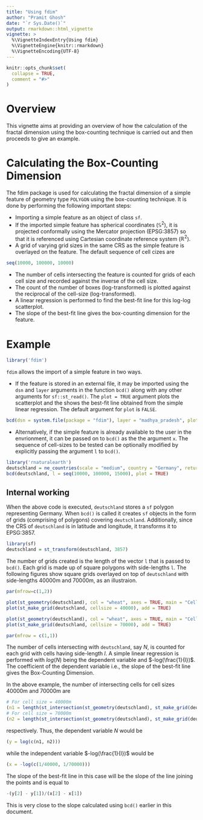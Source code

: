```yaml
---
title: "Using fdim"
author: "Pramit Ghosh"
date: "`r Sys.Date()`"
output: rmarkdown::html_vignette
vignette: >
  %\VignetteIndexEntry{Using fdim}
  %\VignetteEngine{knitr::rmarkdown}
  %\VignetteEncoding{UTF-8}
---
```


```r
knitr::opts_chunk$set(
  collapse = TRUE,
  comment = "#>"
)
```

# Overview

This vignette aims at providing an overview of how the calculation of the fractal dimension using the box-counting technique is carried out and then proceeds to give an example.

# Calculating the Box-Counting Dimension

The fdim package is used for calculating the fractal dimension of a simple feature of geometry type `POLYGON` using the box-counting technique. It is done by performing the following important steps:

- Importing a simple feature as an object of class `sf`.
- If the imported simple feature has spherical coordinates ($\mathbb{S}^2$), it is projected conformally using the Mercator projection (EPSG:3857) so that it is referenced using Cartesian coordinate reference system ($\mathbb{R}^2$).
- A grid of varying grid sizes in the same CRS as the simple feature is overlayed on the feature. The default sequence of cell cizes are 
```r
seq(10000, 100000, 10000)
```

- The number of cells intersecting the feature is counted for grids of each cell size and recorded against the inverse of the cell size.
- The count of the number of boxes (log-transformed) is plotted against the reciprocal of the cell-size (log-transformed).
- A linear regression is performed to find the best-fit line for this log-log scatterplot.
- The slope of the best-fit line gives the box-counting dimension for the feature.

# Example

```r
library('fdim')
```

`fdim` allows the import of a simple feature in two ways.

- If the feature is stored in an external file, it may be imported using the `dsn` and `layer` arguments in the function `bcd()` along with any other arguments for `sf::st_read()`. The `plot = TRUE` argument plots the scatterplot and the shows the best-fit line obtained from the simple linear regression. The default argument for `plot` is `FALSE`.

```r
bcd(dsn = system.file(package = "fdim"), layer = "madhya_pradesh", plot = TRUE)
```

- Alternatively, if the simple feature is already available to the user in the envrionment, it can be passed on to `bcd()` as the the argument `x`. The sequence of cell-sizes to be tested can be optionally modified by explicitly passing the argument `l` to `bcd()`.

```r
library('rnaturalearth')
deutschland = ne_countries(scale = "medium", country = "Germany", returnclass = "sf")
bcd(deutschland, l = seq(10000, 100000, 15000), plot = TRUE)
```

## Internal working

When the above code is executed, `deutschland` stores a `sf` polygon representing Germany. When `bcd()` is called it creates `sf` objects in the form of grids (comprising of polygons) covering `deutschland`. Additionally, since the CRS of `deutschland` is in latitude and longitude, it transforms it to EPSG:3857.

```r
library(sf)
deutschland = st_transform(deutschland, 3857)
```

The number of grids created is the length of the vector `l` that is passed to `bcd()`. Each grid is made up of square polygons with side-lengths `l`. The following figures show square grids overlayed on top of `deutschland` with side-lengths 40000m and 70000m, as an illustraion.

```r
par(mfrow=c(1,2))

plot(st_geometry(deutschland), col = "wheat", axes = TRUE, main = "Cell size = 40000m", xlab = "Easting (m)", ylab = "Northing (m)")
plot(st_make_grid(deutschland, cellsize = 40000), add = TRUE)

plot(st_geometry(deutschland), col = "wheat", axes = TRUE, main = "Cell size = 70000m", xlab = "Easting (m)", ylab = "Northing (m)")
plot(st_make_grid(deutschland, cellsize = 70000), add = TRUE)

par(mfrow = c(1,1))
```

The number of cells intersecting with `deutschland`, say $N$, is counted for each grid with cells having side-length $l$. A simple linear regression is performed with $log(N)$ being the dependent variable and $-log(\frac{1}{l})$. The coefficient of the dependent variable i.e., the slope of the best-fit line gives the Box-Counting Dimension.

In the above example, the number of intersecting cells for cell sizes 40000m and 70000m are
```r
# For cell size = 40000m
(n1 = length(st_intersection(st_geometry(deutschland), st_make_grid(deutschland, cellsize = 40000))))
# For cell size = 70000m
(n2 = length(st_intersection(st_geometry(deutschland), st_make_grid(deutschland, cellsize = 70000))))
```
respectively. Thus, the dependent variable $N$ would be
```r
(y = log(c(n1, n2)))
```
while the independent variable $-log(\frac{1}{l})$ would be
```r
(x = -log(c(1/40000, 1/70000)))
```

The slope of the best-fit line in this case will be the slope of the line joining the points and is equal to
```r
-(y[2] - y[1])/(x[2] - x[1])
```

This is very close to the slope calculated using `bcd()` earlier in this document.